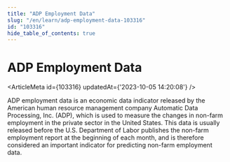 ```yaml
---
title: "ADP Employment Data"
slug: "/en/learn/adp-employment-data-103316"
id: "103316"
hide_table_of_contents: true
---
```



# ADP Employment Data

<ArticleMeta id={103316} updatedAt={'2023-10-05 14:20:08'} />
<div className='border-solid border-b border-t-0 my-4 border-[var(--ifm-color-gray-300)]' />

ADP employment data is an economic data indicator released by the American human resource management company Automatic Data Processing, Inc. (ADP), which is used to measure the changes in non-farm employment in the private sector in the United States. This data is usually released before the U.S. Department of Labor publishes the non-farm employment report at the beginning of each month, and is therefore considered an important indicator for predicting non-farm employment data.
